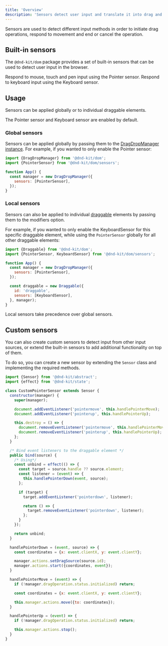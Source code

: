 ```yaml
---
title: 'Overview'
description: 'Sensors detect user input and translate it into drag and drop operations.'
---
```


Sensors are used to detect different input methods in order to initiate drag operations, respond to movement and end or cancel the operation.

## Built-in sensors

The `@dnd-kit/dom` package provides a set of built-in sensors that can be used to detect user input in the browser.

<CardGroup cols={2}>
  <Card
    title="Pointer"
    icon="arrow-pointer"
    href="/extend/sensors/pointer-sensor"
  >
    Respond to mouse, touch and pen input using the Pointer sensor.
  </Card>
  <Card
    title="Keyboard"
    icon="keyboard"
    href="/extend/sensors/keyboard-sensor"
  >
    Respond to keyboard input using the Keyboard sensor.
  </Card>
</CardGroup>

## Usage

Sensors can be applied globally or to individual draggable elements.

The Pointer sensor and Keyboard sensor are enabled by default.

### Global sensors

Sensors can be applied globally by passing them to the [DragDropManager instance](/concepts/drag-drop-manager).
For example, if you wanted to only enable the Pointer sensor:

```js
import {DragDropManager} from '@dnd-kit/dom';
import {PointerSensor} from '@dnd-kit/dom/sensors';

function App() {
  const manager = new DragDropManager({
    sensors: [PointerSensor],
  });
}
```

### Local sensors

Sensors can also be applied to individual [draggable](/concepts/draggable) elements by passing them to the modifiers option.

For example, if you wanted to only enable the KeyboardSensor for this specific draggable element, while using the `PointerSensor` globally for all other draggable elements:

```js
import {Draggable} from '@dnd-kit/dom';
import {PointerSensor, KeyboardSensor} from '@dnd-kit/dom/sensors';

function App() {
  const manager = new DragDropManager({
    sensors: [PointerSensor],
  });

  const draggable = new Draggable({
    id: 'draggable',
    sensors: [KeyboardSensor],
  }, manager);
}
```

<Info>Local sensors take precedence over global sensors.</Info>

## Custom sensors

You can also create custom sensors to detect input from other input sources, or extend the built-in sensors to add additional functionality on top of them.

To do so, you can create a new sensor by extending the `Sensor` class and implementing the required methods.

```js
import {Sensor} from '@dnd-kit/abstract';
import {effect} from '@dnd-kit/state';

class CustomPointerSensor extends Sensor {
  constructor(manager) {
    super(manager);

    document.addEventListener('pointermove', this.handlePointerMove);
    document.addEventListener('pointerup', this.handlePointerUp);

    this.destroy = () => {
      document.removeEventListener('pointermove', this.handlePointerMove);
      document.removeEventListener('pointerup', this.handlePointerUp);
    };
  }

  /* Bind event listeners to the draggable element */
  public bind(source) {
    /* Using*/
    const unbind = effect(() => {
      const target = source.handle ?? source.element;
      const listener = (event) => {
        this.handlePointerDown(event, source);
      };

      if (target) {
        target.addEventListener('pointerdown', listener);

        return () => {
          target.removeEventListener('pointerdown', listener);
        };
      }
    });

    return unbind;
  }

  handlePointerDown = (event, source) => {
    const coordinates = {x: event.clientX, y: event.clientY};

    manager.actions.setDragSource(source.id);
    manager.actions.start({coordinates, event});
  }

  handlePointerMove = (event) => {
    if (!manager.dragOperation.status.initialized) return;

    const coordinates = {x: event.clientX, y: event.clientY};

    this.manager.actions.move({to: coordinates});
  }

  handlePointerUp = (event) => {
    if (!manager.dragOperation.status.initialized) return;

    this.manager.actions.stop();
  }
}
```
